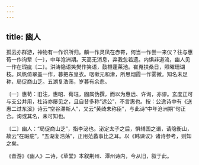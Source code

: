 ```yaml
---
---
---
```

title: 幽人
---




孤云亦群游，神物有一作识所归。麟一作灵凤在赤霄，何当一作尝一来仪？往与惠荀一作询辈〔一〕，中年沧洲期。天高无消息，弃我忽若遗。内惧非道流，幽人见一作在瑕疵〔二〕。洪涛隐语笑樊作笑语，鼓枻蓬莱池。崔嵬扶桑日，照曜珊瑚枝。风帆倚翠盖一作，暮把东皇衣。咽嗽元和津，所思烟霞一作雾微。知名未足称，局促商山芝。五湖复浩荡，岁暮有余悲。

〔一〕惠荀：旧注，惠昭、荀珏，固属伪撰，而以为惠远、许询，亦谬。玄度正可与支公并用，杜诗亦屡见之，且自昔多称“远公”，不言惠也。按：公逸诗中有《送惠二过东溪》诗云“空谷滞斯人”，又云“黄绮未称臣”，与此诗“中年沧洲期”句正合。询或其名，未可知也。

〔二〕幽人：“局促商山芝”，指李泌也。泌定太子之后，惧辅国之谮，请隐衡山，故云“在瑕疵”。“五湖复浩荡”，正用范蠡事比之耳。以《韩谏议》诸诗参考，则知之矣。

《昔游》《幽人》二诗，《草堂》本叙荆州、潭州诗内，今从旧，叙于此。